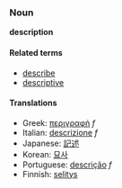 ===Noun===
'''description'''

====Related terms====
*[[describe]]
*[[descriptive]]

====Translations====
*Greek: [[περιγραφή]] ''f''
*Italian: [[descrizione]] ''f''
*Japanese: [[記述]]
*Korean: [[묘사]]
*Portuguese: [[descrição]] ''f''
*Finnish: [[selitys]]